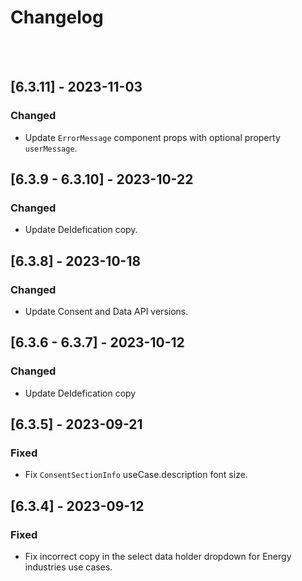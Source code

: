 
<Meta title="Changelog" />

# Changelog

<br />
<br />

## [6.3.11] - 2023-11-03

### Changed

- Update `ErrorMessage` component props with optional property `userMessage`.

## [6.3.9 - 6.3.10] - 2023-10-22

### Changed

- Update DeIdefication copy.

## [6.3.8] - 2023-10-18

### Changed

- Update Consent and Data API versions.

## [6.3.6 - 6.3.7] - 2023-10-12

### Changed

- Update DeIdefication copy

## [6.3.5] - 2023-09-21

### Fixed

- Fix `ConsentSectionInfo` useCase.description font size.

## [6.3.4] - 2023-09-12

### Fixed

- Fix incorrect copy in the select data holder dropdown for Energy industries use cases.
